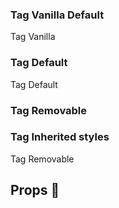 
<Meta title="Tag" component={TagVanilla} />


### Tag Vanilla Default
<Preview>
  <Story name="Tag Vanilla Default">
  <TagVanilla {...defaultConfig}>Tag Vanilla</TagVanilla>
  </Story>
</Preview>

### Tag Default
<Preview>
    <Story name="Tag Default">
<Tag {...defaultConfig}>Tag Default</Tag>
  </Story>
</Preview>

### Tag Removable
<Preview>
    <Story name="Tag Removable">
<Tag {...defaultConfig} tagName="tag1" variation="removable" />
  </Story>
</Preview>

### Tag Inherited styles
<Preview>
    <Story name="Tag Inherited styles">
  <Tag
      {...defaultConfig}
      variation="removable"
      tagName="tag1"
      inheritedStyles={`border: 2px solid red;}`}
    >
      Tag Removable
    </Tag>
  </Story>
</Preview>



## Props 🔧

<Props of={TagVanilla} />
